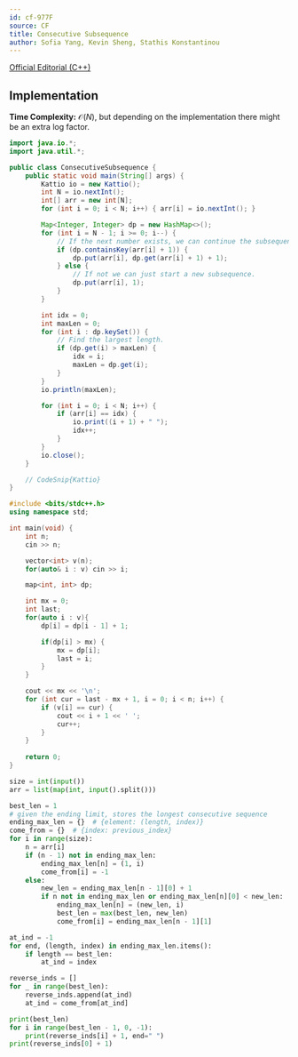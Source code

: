 ```yaml
---
id: cf-977F
source: CF
title: Consecutive Subsequence
author: Sofia Yang, Kevin Sheng, Stathis Konstantinou
---
```


[Official Editorial (C++)](https://codeforces.com/blog/entry/59281)

## Implementation

**Time Complexity:** $\mathcal{O}(N)$, but depending on the implementation there might be an extra log factor.

<LanguageSection>
<JavaSection>

```java
import java.io.*;
import java.util.*;

public class ConsecutiveSubsequence {
	public static void main(String[] args) {
		Kattio io = new Kattio();
		int N = io.nextInt();
		int[] arr = new int[N];
		for (int i = 0; i < N; i++) { arr[i] = io.nextInt(); }

		Map<Integer, Integer> dp = new HashMap<>();
		for (int i = N - 1; i >= 0; i--) {
			// If the next number exists, we can continue the subsequence.
			if (dp.containsKey(arr[i] + 1)) {
				dp.put(arr[i], dp.get(arr[i] + 1) + 1);
			} else {
				// If not we can just start a new subsequence.
				dp.put(arr[i], 1);
			}
		}

		int idx = 0;
		int maxLen = 0;
		for (int i : dp.keySet()) {
			// Find the largest length.
			if (dp.get(i) > maxLen) {
				idx = i;
				maxLen = dp.get(i);
			}
		}
		io.println(maxLen);

		for (int i = 0; i < N; i++) {
			if (arr[i] == idx) {
				io.print((i + 1) + " ");
				idx++;
			}
		}
		io.close();
	}

	// CodeSnip{Kattio}
}
```

</JavaSection>
<CPPSection>

```cpp
#include <bits/stdc++.h>
using namespace std;

int main(void) {
    int n;
    cin >> n;

    vector<int> v(n);
    for(auto& i : v) cin >> i;

    map<int, int> dp;

    int mx = 0;
    int last;
    for(auto i : v){
        dp[i] = dp[i - 1] + 1;

        if(dp[i] > mx) {
            mx = dp[i];
            last = i;
        }
    }

    cout << mx << '\n';
    for (int cur = last - mx + 1, i = 0; i < n; i++) {
        if (v[i] == cur) {
            cout << i + 1 << ' ';
            cur++;
        }
    }
    
    return 0;
}
```

</CPPSection>
<PySection>

```py
size = int(input())
arr = list(map(int, input().split()))

best_len = 1
# given the ending limit, stores the longest consecutive sequence
ending_max_len = {}  # {element: (length, index)}
come_from = {}  # {index: previous_index}
for i in range(size):
	n = arr[i]
	if (n - 1) not in ending_max_len:
		ending_max_len[n] = (1, i)
		come_from[i] = -1
	else:
		new_len = ending_max_len[n - 1][0] + 1
		if n not in ending_max_len or ending_max_len[n][0] < new_len:
			ending_max_len[n] = (new_len, i)
			best_len = max(best_len, new_len)
			come_from[i] = ending_max_len[n - 1][1]

at_ind = -1
for end, (length, index) in ending_max_len.items():
	if length == best_len:
		at_ind = index

reverse_inds = []
for _ in range(best_len):
	reverse_inds.append(at_ind)
	at_ind = come_from[at_ind]

print(best_len)
for i in range(best_len - 1, 0, -1):
	print(reverse_inds[i] + 1, end=" ")
print(reverse_inds[0] + 1)
```

</PySection>
</LanguageSection>
